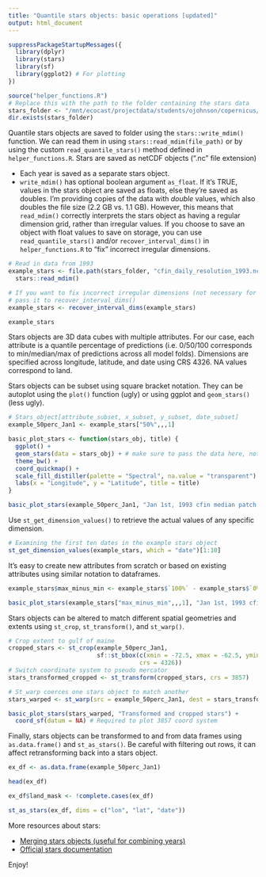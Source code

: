 ```yaml
---
title: "Quantile stars objects: basic operations [updated]"
output: html_document
---
```


```r
suppressPackageStartupMessages({
  library(dplyr) 
  library(stars)
  library(sf)
  library(ggplot2) # For plotting
})

source("helper_functions.R")
# Replace this with the path to the folder containing the stars data
stars_folder <- "/mnt/ecocast/projectdata/students/ojohnson/copernicus/cfin/versions/cf.0/cf.0.01/preds/daily_resolution"
dir.exists(stars_folder)
```

Quantile stars objects are saved to folder using the `stars::write_mdim()` function. We can read them in using `stars::read_mdim(file_path)` or by using the custom `read_quantile_stars()` method defined in `helper_functions.R`. Stars are saved as netCDF objects (".nc" file extension)

* Each year is saved as a separate stars object. 
* `write_mdim()` has optional boolean argument `as_float`. If it's TRUE, values in the stars object are saved as floats, else they're saved as doubles. I'm providing copies of the data with *double* values, which also doubles the file size (2.2 GB vs. 1.1 GB). However, this means that `read_mdim()` correctly interprets the stars object as having a regular dimension grid, rather than irregular values. If you choose to save an object with float values to save on storage, you can use `read_quantile_stars()` and/or `recover_interval_dims()` in `helper_functions.R` to "fix" incorrect irregular dimensions. 


```r
# Read in data from 1993
example_stars <- file.path(stars_folder, "cfin_daily_resolution_1993.nc") |>
  stars::read_mdim()

# If you want to fix incorrect irregular dimensions (not necessary for the files i provided), 
# pass it to recover_interval_dims()
example_stars <- recover_interval_dims(example_stars)

example_stars
```

Stars objects are 3D data cubes with multiple attributes. For our case, each attribute is a quantile percentage of predictions (i.e. 0/50/100 corresponds to min/median/max of predictions across all model folds). Dimensions are specified across longitude, latitude, and date using CRS 4326. NA values correspond to land.

Stars objects can be subset using square bracket notation. They can be autoplot using the `plot()` function (ugly) or using ggplot and `geom_stars()` (less ugly). 

```r
# Stars_object[attribute_subset, x_subset, y_subset, date_subset]
example_50perc_Jan1 <- example_stars["50%",,,1]

basic_plot_stars <- function(stars_obj, title) {
  ggplot() + 
  geom_stars(data = stars_obj) + # make sure to pass the data here, not to ggplot()!
  theme_bw() + 
  coord_quickmap() +
  scale_fill_distiller(palette = "Spectral", na.value = "transparent") +
  labs(x = "Longitude", y = "Latitude", title = title)
}

basic_plot_stars(example_50perc_Jan1, "Jan 1st, 1993 cfin median patch probability")
```

Use `st_get_dimension_values()` to retrieve the actual values of any specific dimension. 

```r
# Examining the first ten dates in the example stars object
st_get_dimension_values(example_stars, which = "date")[1:10]
```

It's easy to create new attributes from scratch or based on existing attributes using similar notation to dataframes. 

```r
example_stars$max_minus_min <- example_stars$`100%` - example_stars$`0%`

basic_plot_stars(example_stars["max_minus_min",,,1], "Jan 1st, 1993 cfin range in patch probability")
```

Stars objects can be altered to match different spatial geometries and extents using `st_crop`, `st_transform()`, and `st_warp()`. 

```r
# Crop extent to gulf of maine
cropped_stars <- st_crop(example_50perc_Jan1, 
                         sf::st_bbox(c(xmin = -72.5, xmax = -62.5, ymin = 40, ymax = 46),
                                     crs = 4326))
# Switch coordinate system to pseudo mercator
stars_transformed_cropped <- st_transform(cropped_stars, crs = 3857) 

# St_warp coerces one stars object to match another
stars_warped <- st_warp(src = example_50perc_Jan1, dest = stars_transformed_cropped)

basic_plot_stars(stars_warped, "Transformed and cropped stars") + 
  coord_sf(datum = NA) # Required to plot 3857 coord system
```

Finally, stars objects can be transformed to and from data frames using `as.data.frame()` and `st_as_stars()`. Be careful with filtering out rows, it can affect retransforming back into a stars object. 

```r
ex_df <- as.data.frame(example_50perc_Jan1)

head(ex_df)

ex_df$land_mask <- !complete.cases(ex_df)

st_as_stars(ex_df, dims = c("lon", "lat", "date"))
```

More resources about stars: 

* [Merging stars objects (useful for combining years)](https://tmieno2.github.io/R-as-GIS-for-Economists/merging-stars-objects-using-c-and-st_mosaic.html)
* [Official stars documentation](https://r-spatial.github.io/stars/index.html)

Enjoy! 
 
 